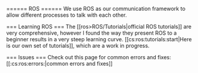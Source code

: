 ====== ROS ======
We use ROS as our communication framework to allow different processes to talk with each other.

=== Learning ROS ===
The [[ros\>ROS/Tutorials|official ROS tutorials]] are very comprehensive, however I found the way they present ROS to a beginner results in a very steep learning curve. [[cs:ros:tutorials:start|Here is our own set of tutorials]], which are a work in progress.


=== Issues ===
Check out this page for common errors and fixes: [[:cs:ros:errors:|common errors and fixes]]